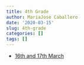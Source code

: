 ```yaml
---
title: 4th Grade
author: MariaJose Caballero
date: '2020-03-15'
slug: 4th-grade
categories: []
tags: []
---
```


+ [16th and 17th March](`r blogdown::shortcode('ref', 'content/16i174th.html')`)